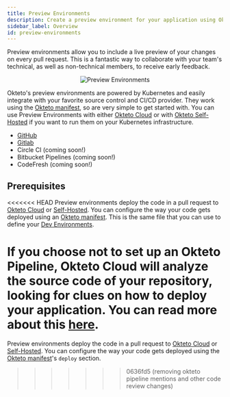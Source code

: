 ```yaml
---
title: Preview Environments
description: Create a preview environment for your application using Okteto
sidebar_label: Overview
id: preview-environments
---
```



Preview environments allow you to include a live preview of your changes on every pull request. This is a fantastic way to collaborate with your team's technical, as well as non-technical members, to receive early feedback.

<p align="center"><Image src="/docs/cloud/preview-environments/images/preview-environments.png" alt="Preview Environments" /></p>

Okteto's preview environments are powered by Kubernetes and easily integrate with your favorite source control and CI/CD provider. They work using the [Okteto manifest](/docs/cloud/okteto-cli/#okteto-manifest), so are very simple to get started with.
You can use Preview Environments with either [Okteto Cloud](/docs/cloud) or with [Okteto Self-Hosted](/docs/enterprise) if you want to run them on your Kubernetes infrastructure.

- [GitHub](/docs/cloud/preview-environments/preview-environments-github/)
- [Gitlab](/docs/cloud/preview-environments/preview-environments-gitlab/)
- Circle CI (coming soon!)
- Bitbucket Pipelines (coming soon!)
- CodeFresh (coming soon!)

## Prerequisites

<<<<<<< HEAD
Preview environments deploy the code in a pull request to [Okteto Cloud](/docs/cloud/) or [Self-Hosted](/docs/enterprise/). You can configure the way your code gets deployed using an [Okteto manifest](/docs/cloud/okteto-pipeline/). This is the same file that you can use to define your [Dev Environments](/docs/reference/development-environment/).

If you choose not to set up an Okteto Pipeline, Okteto Cloud will analyze the source code of your repository, looking for clues on how to deploy your application. You can read more about this [here](/docs/cloud/deploy-from-git/#prerequisites).
=======
Preview environments deploy the code in a pull request to [Okteto Cloud](/docs/cloud/) or [Self-Hosted](/docs/enterprise/). You can configure the way your code gets deployed using the [Okteto manifest](/docs/cloud/okteto-cli/#okteto-manifest)'s `deploy` section.
>>>>>>> 0636fd5 (removing okteto pipeline mentions and other code review changes)
